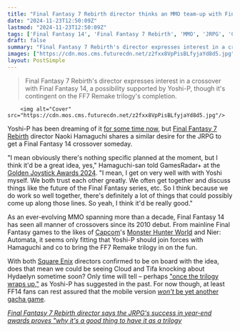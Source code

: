 ```yaml
---
title: "Final Fantasy 7 Rebirth director thinks an MMO team-up with Final Fantasy 14 would be a 'great idea': 'There's definitely a lot of things that could possibly come up along those lines'"
date: "2024-11-23T12:50:09Z"
lastmod: "2024-11-23T12:50:09Z"
tags: ['Final Fantasy 14', 'Final Fantasy 7 Rebirth', 'MMO', 'JRPG', 'Crossover', 'Square Enix']
draft: false
summary: "Final Fantasy 7 Rebirth's director expresses interest in a crossover with Final Fantasy 14,  a possibility supported by Yoshi-P,  though it's contingent on the FF7 Remake trilogy's completion."
images: ["https://cdn.mos.cms.futurecdn.net/z2fxx8VpPisBLfyjaYd8d5.jpg"]
layout: PostSimple
---
```

> Final Fantasy 7 Rebirth's director expresses interest in a crossover with Final Fantasy 14,  a possibility supported by Yoshi-P,  though it's contingent on the FF7 Remake trilogy's completion.


        <img alt="Cover" src="https://cdn.mos.cms.futurecdn.net/z2fxx8VpPisBLfyjaYd8d5.jpg"/>
        
Yoshi-P has been dreaming of it [for some time now](https://www.gamesradar.com/final-fantasy-14s-yoshi-p-teases-crossovers-with-ff16-ff7-remake-and-more/), but [Final Fantasy 7 Rebirth](https://www.gamesradar.com/final-fantasy-7-rebirth-tips/) director Naoki Hamaguchi shares a similar desire for the JRPG to get a Final Fantasy 14 crossover someday.

"I mean obviously there's nothing specific planned at the moment, but I think it'd be a great idea, yes," Hamaguchi-san told GamesRadar+ at the [Golden Joystick Awards 2024](https://www.gamesradar.com/games/here-are-all-the-golden-joystick-awards-2024-winners/). "I mean, I get on very well with with Yoshi myself. We both trust each other greatly. We often get together and discuss things like the future of the Final Fantasy series, etc. So I think because we do work so well together, there's definitely a lot of things that could possibly come up along those lines. So yeah, I think it'd be really good."

As an ever-evolving MMO spanning more than a decade, Final Fantasy 14 has seen all manner of crossovers since its 2010 debut. From mainline Final Fantasy games to the likes of [Capcom](https://www.gamesradar.com/tag/capcom/)'s [Monster Hunter World](https://www.gamesradar.com/monster-hunter-world-guide-walkthrough/) and Nier: Automata, it seems only fitting that Yoshi-P should join forces with Hamaguchi and co to bring the FF7 Remake trilogy in on the fun. 

With both [Square Enix](https://www.gamesradar.com/tag/square_enix/) directors confirmed to be on board with the idea, does that mean we could be seeing Cloud and Tifa knocking about Hydaelyn sometime soon? Only time will tell – perhaps ["once the trilogy wraps up,"](https://www.pcgamer.com/games/mmo/yoshi-p-really-wants-final-fantasy-14-to-have-more-crossover-content-with-final-fantasy-7-but-hes-waiting-for-the-remakes-to-wrap-up-first/) as Yoshi-P has suggested in the past. For now though, at least FF14 fans can rest assured that the mobile version [<em>won't </em>be yet another gacha game](https://www.gamesradar.com/games/final-fantasy/final-fantasy-14s-yoshi-p-assures-that-the-mmos-mobile-spin-off-wont-be-a-gacha-game-as-thats-not-what-were-about/).

[<em>Final Fantasy 7 Rebirth director says the JRPG's success in year-end awards proves "why it's a good thing to have it as a trilogy</em>](https://www.gamesradar.com/games/final-fantasy/final-fantasy-7-rebirth-director-says-the-jrpgs-success-in-year-end-awards-proves-why-its-a-good-thing-to-have-it-as-a-trilogy/)
        